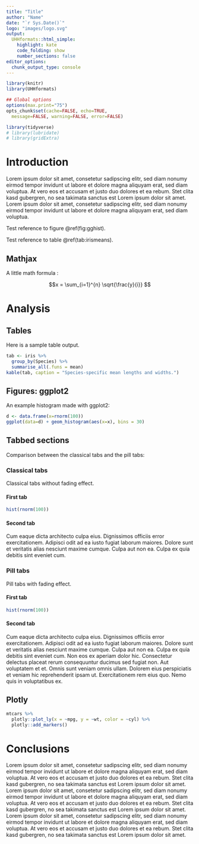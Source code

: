 ```yaml
---
title: "Title"
author: "Name"
date: "`r Sys.Date()`"
logo: "images/logo.svg"
output:
  UHHformats::html_simple:
    highlight: kate
    code_folding: show
    number_sections: false
editor_options: 
  chunk_output_type: console
---
```


```r
library(knitr)
library(UHHformats)

## Global options
options(max.print="75")
opts_chunk$set(cache=FALSE, echo=TRUE,
  message=FALSE, warning=FALSE, error=FALSE)
```

```r
library(tidyverse)
# library(lubridate)
# library(gridExtra)
```

# Introduction

Lorem ipsum dolor sit amet, consetetur sadipscing elitr, sed diam nonumy eirmod tempor invidunt ut labore et dolore magna aliquyam erat, sed diam voluptua. At vero eos et accusam et justo duo dolores et ea rebum. Stet clita kasd gubergren, no sea takimata sanctus est Lorem ipsum dolor sit amet. Lorem ipsum dolor sit amet, consetetur sadipscing elitr, sed diam nonumy eirmod tempor invidunt ut labore et dolore magna aliquyam erat, sed diam voluptua. 

Test reference to figure \@ref(fig:gghist). 

Test reference to table \@ref(tab:irismeans).


## Mathjax

A little math formula :

$$x = \sum_{i=1}^{n} \sqrt{\frac{y}{i}} $$

# Analysis

## Tables

Here is a sample table output.

```r
tab <- iris %>%
  group_by(Species) %>%
  summarise_all(.funs = mean)
kable(tab, caption = "Species-specific mean lengths and widths.")
```


## Figures: ggplot2

An example histogram made with ggplot2:

```r
d <- data.frame(x=rnorm(100))
ggplot(data=d) + geom_histogram(aes(x=x), bins = 30)
```


## Tabbed sections

Comparison between the classical tabs and the pill tabs:

### Classical tabs {.tabset}

Classical tabs without fading effect.

#### First tab

```r
hist(rnorm(100))
```

#### Second tab

Cum eaque dicta architecto culpa eius. Dignissimos officiis error exercitationem. Adipisci odit ad ea iusto fugiat laborum maiores. Dolore sunt et veritatis alias nesciunt maxime cumque. Culpa aut non ea. Culpa ex quia debitis sint eveniet cum.



### Pill tabs {.tabset .tabset-fade .tabset-pills}

Pill tabs with fading effect.

#### First tab

```r
hist(rnorm(100))
```

#### Second tab

Cum eaque dicta architecto culpa eius. Dignissimos officiis error exercitationem. Adipisci odit ad ea iusto fugiat laborum maiores. Dolore sunt et veritatis alias nesciunt maxime cumque. Culpa aut non ea. Culpa ex quia debitis sint eveniet cum.
Non eos ex aperiam dolor hic. Consectetur delectus placeat rerum consequuntur ducimus sed fugiat non. Aut voluptatem et et. Omnis sunt veniam omnis ullam.
Dolorem eius perspiciatis et veniam hic reprehenderit ipsam ut. Exercitationem rem eius quo. Nemo quis in voluptatibus ex.



## Plotly


```r
mtcars %>%
  plotly::plot_ly(x = ~mpg, y = ~wt, color = ~cyl) %>%
  plotly::add_markers()
```

# Conclusions

Lorem ipsum dolor sit amet, consetetur sadipscing elitr, sed diam nonumy eirmod tempor invidunt ut labore et dolore magna aliquyam erat, sed diam voluptua. At vero eos et accusam et justo duo dolores et ea rebum. Stet clita kasd gubergren, no sea takimata sanctus est Lorem ipsum dolor sit amet. Lorem ipsum dolor sit amet, consetetur sadipscing elitr, sed diam nonumy eirmod tempor invidunt ut labore et dolore magna aliquyam erat, sed diam voluptua. At vero eos et accusam et justo duo dolores et ea rebum. Stet clita kasd gubergren, no sea takimata sanctus est Lorem ipsum dolor sit amet. Lorem ipsum dolor sit amet, consetetur sadipscing elitr, sed diam nonumy eirmod tempor invidunt ut labore et dolore magna aliquyam erat, sed diam voluptua. At vero eos et accusam et justo duo dolores et ea rebum. Stet clita kasd gubergren, no sea takimata sanctus est Lorem ipsum dolor sit amet.   
